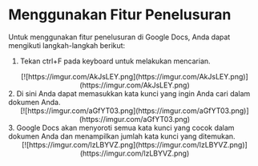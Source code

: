 # Menggunakan Fitur Penelusuran
Untuk menggunakan fitur penelusuran di Google Docs, Anda dapat mengikuti
langkah-langkah berikut:
1. Tekan ctrl+F pada keyboard untuk melakukan mencarian.
<div align = "center">
[![https://imgur.com/AkJsLEY.png](https://imgur.com/AkJsLEY.png)](https://imgur.com/AkJsLEY.png)
</div>
    2. Di sini Anda dapat memasukkan kata kunci yang ingin Anda cari dalam dokumen
Anda.
<div align = "center">
[![https://imgur.com/aGfYT03.png](https://imgur.com/aGfYT03.png)](https://imgur.com/aGfYT03.png)
</div>
    3. Google Docs akan menyoroti semua kata kunci yang cocok dalam dokumen Anda
dan menampilkan jumlah kata kunci yang ditemukan.
<div align = "center">
[![https://imgur.com/lzLBYVZ.png](https://imgur.com/lzLBYVZ.png)](https://imgur.com/lzLBYVZ.png)
</div>
